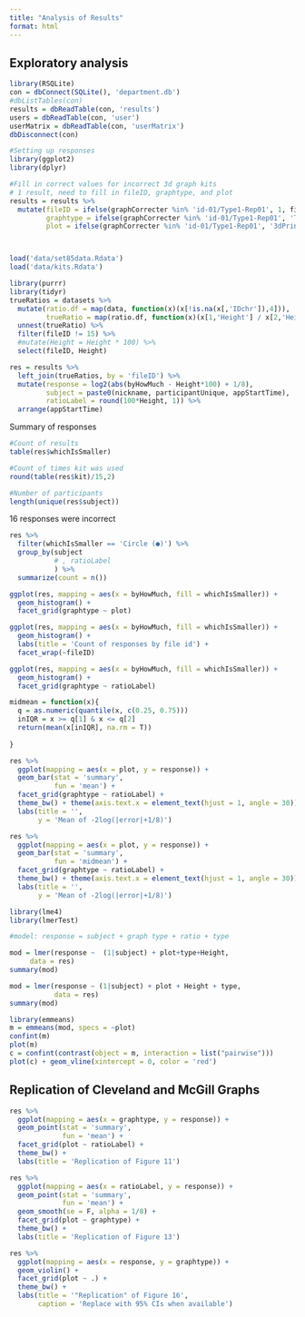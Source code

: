 ```yaml
---
title: "Analysis of Results"
format: html
---
```


## Exploratory analysis

```r
library(RSQLite)
con = dbConnect(SQLite(), 'department.db')
#dbListTables(con)
results = dbReadTable(con, 'results')
users = dbReadTable(con, 'user')
userMatrix = dbReadTable(con, 'userMatrix')
dbDisconnect(con)
```



```r

#Setting up responses
library(ggplot2)
library(dplyr)

#Fill in correct values for incorrect 3d graph kits
# 1 result, need to fill in fileID, graphtype, and plot
results = results %>% 
  mutate(fileID = ifelse(graphCorrecter %in% 'id-01/Type1-Rep01', 1, fileID),
         graphtype = ifelse(graphCorrecter %in% 'id-01/Type1-Rep01', 'Type1', graphtype),
         plot = ifelse(graphCorrecter %in% 'id-01/Type1-Rep01', '3dPrint', plot))



load('data/set85data.Rdata')
load('data/kits.Rdata')

library(purrr)
library(tidyr)
trueRatios = datasets %>% 
  mutate(ratio.df = map(data, function(x)(x[!is.na(x[,'IDchr']),4])),
         trueRatio = map(ratio.df, function(x)(x[1,'Height'] / x[2,'Height']))) %>% 
  unnest(trueRatio) %>% 
  filter(fileID != 15) %>% 
  #mutate(Height = Height * 100) %>% 
  select(fileID, Height)

res = results %>% 
  left_join(trueRatios, by = 'fileID') %>% 
  mutate(response = log2(abs(byHowMuch - Height*100) + 1/8),
         subject = paste0(nickname, participantUnique, appStartTime),
         ratioLabel = round(100*Height, 1)) %>% 
  arrange(appStartTime)

```

Summary of responses

```r
#Count of results
table(res$whichIsSmaller)

#Count of times kit was used
round(table(res$kit)/15,2)

#Number of participants
length(unique(res$subject))
```


16 responses were incorrect

```r
res %>% 
  filter(whichIsSmaller == 'Circle (●)') %>% 
  group_by(subject
           # , ratioLabel
           ) %>% 
  summarize(count = n())

```




```r
ggplot(res, mapping = aes(x = byHowMuch, fill = whichIsSmaller)) +
  geom_histogram() + 
  facet_grid(graphtype ~ plot)
```
```r
ggplot(res, mapping = aes(x = byHowMuch, fill = whichIsSmaller)) +
  geom_histogram() + 
  labs(title = 'Count of responses by file id') +
  facet_wrap(~fileID)
```

```r
ggplot(res, mapping = aes(x = byHowMuch, fill = whichIsSmaller)) +
  geom_histogram() + 
  facet_grid(graphtype ~ ratioLabel)
```




```r

midmean = function(x){
  q = as.numeric(quantile(x, c(0.25, 0.75)))
  inIQR = x >= q[1] & x <= q[2]
  return(mean(x[inIQR], na.rm = T))
  
}

res %>% 
  ggplot(mapping = aes(x = plot, y = response)) +
  geom_bar(stat = 'summary',
           fun = 'mean') +
  facet_grid(graphtype ~ ratioLabel) +
  theme_bw() + theme(axis.text.x = element_text(hjust = 1, angle = 30)) +
  labs(title = '',
       y = 'Mean of -2log(|error|+1/8)')

res %>% 
  ggplot(mapping = aes(x = plot, y = response)) +
  geom_bar(stat = 'summary',
           fun = 'midmean') +
  facet_grid(graphtype ~ ratioLabel) +
  theme_bw() + theme(axis.text.x = element_text(hjust = 1, angle = 30)) +
  labs(title = '',
       y = 'Mean of -2log(|error|+1/8)')

```







```r
library(lme4)
library(lmerTest)

#model: response = subject + graph type + ratio + type

mod = lmer(response ~  (1|subject) + plot+type+Height,
     data = res)
summary(mod)

mod = lmer(response ~ (1|subject) + plot + Height + type,
           data = res)
summary(mod)

library(emmeans)
m = emmeans(mod, specs = ~plot)
confint(m)
plot(m)
c = confint(contrast(object = m, interaction = list("pairwise")))
plot(c) + geom_vline(xintercept = 0, color = 'red')
```


## Replication of Cleveland and McGill Graphs

```r
res %>% 
  ggplot(mapping = aes(x = graphtype, y = response)) +
  geom_point(stat = 'summary',
             fun = 'mean') +
  facet_grid(plot ~ ratioLabel) + 
  theme_bw() +
  labs(title = 'Replication of Figure 11')
```

```r
res %>% 
  ggplot(mapping = aes(x = ratioLabel, y = response)) +
  geom_point(stat = 'summary',
             fun = 'mean') +
  geom_smooth(se = F, alpha = 1/8) +
  facet_grid(plot ~ graphtype) + 
  theme_bw() +
  labs(title = 'Replication of Figure 13')
```


```r
res %>% 
  ggplot(mapping = aes(x = response, y = graphtype)) +
  geom_violin() +
  facet_grid(plot ~ .) + 
  theme_bw() +
  labs(title = '"Replication" of Figure 16',
       caption = 'Replace with 95% CIs when available')
  
```










